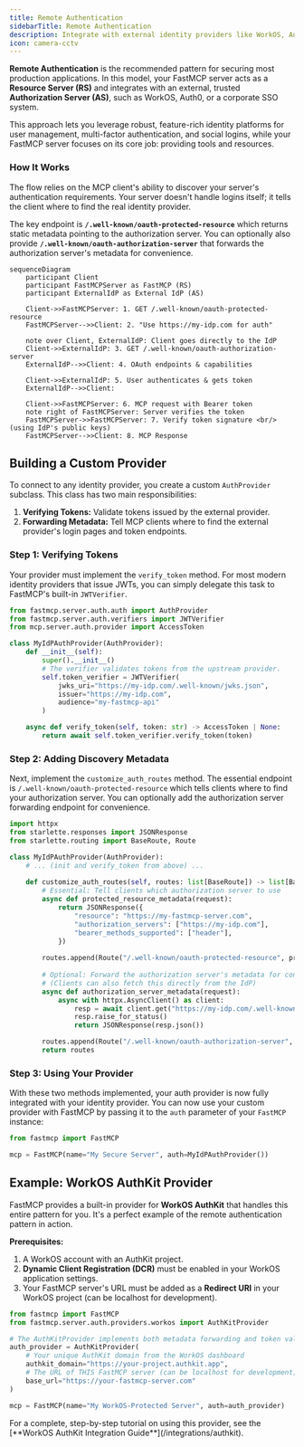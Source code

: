 ```yaml
---
title: Remote Authentication
sidebarTitle: Remote Authentication
description: Integrate with external identity providers like WorkOS, Auth0, or Okta by trusting them to handle user authentication.
icon: camera-cctv
---
```



<VersionBadge version="2.11.0" />

**Remote Authentication** is the recommended pattern for securing most production applications. In this model, your FastMCP server acts as a **Resource Server (RS)** and integrates with an external, trusted **Authorization Server (AS)**, such as WorkOS, Auth0, or a corporate SSO system.

This approach lets you leverage robust, feature-rich identity platforms for user management, multi-factor authentication, and social logins, while your FastMCP server focuses on its core job: providing tools and resources.

### How It Works

The flow relies on the MCP client's ability to discover your server's authentication requirements. Your server doesn't handle logins itself; it tells the client where to find the real identity provider.

The key endpoint is **`/.well-known/oauth-protected-resource`** which returns static metadata pointing to the authorization server. You can optionally also provide **`/.well-known/oauth-authorization-server`** that forwards the authorization server's metadata for convenience.

```mermaid
sequenceDiagram
    participant Client
    participant FastMCPServer as FastMCP (RS)
    participant ExternalIdP as External IdP (AS)

    Client->>FastMCPServer: 1. GET /.well-known/oauth-protected-resource
    FastMCPServer-->>Client: 2. "Use https://my-idp.com for auth"
    
    note over Client, ExternalIdP: Client goes directly to the IdP
    Client->>ExternalIdP: 3. GET /.well-known/oauth-authorization-server
    ExternalIdP-->>Client: 4. OAuth endpoints & capabilities
    
    Client->>ExternalIdP: 5. User authenticates & gets token
    ExternalIdP-->>Client: 
    
    Client->>FastMCPServer: 6. MCP request with Bearer token
    note right of FastMCPServer: Server verifies the token
    FastMCPServer->>FastMCPServer: 7. Verify token signature <br/> (using IdP's public keys)
    FastMCPServer-->>Client: 8. MCP Response
```

## Building a Custom Provider

To connect to any identity provider, you create a custom `AuthProvider` subclass. This class has two main responsibilities:

1.  **Verifying Tokens:** Validate tokens issued by the external provider.
2.  **Forwarding Metadata:** Tell MCP clients where to find the external provider's login pages and token endpoints.

### Step 1: Verifying Tokens

Your provider must implement the `verify_token` method. For most modern identity providers that issue JWTs, you can simply delegate this task to FastMCP's built-in `JWTVerifier`.

```python
from fastmcp.server.auth.auth import AuthProvider
from fastmcp.server.auth.verifiers import JWTVerifier
from mcp.server.auth.provider import AccessToken

class MyIdPAuthProvider(AuthProvider):
    def __init__(self):
        super().__init__()
        # The verifier validates tokens from the upstream provider.
        self.token_verifier = JWTVerifier(
            jwks_uri="https://my-idp.com/.well-known/jwks.json",
            issuer="https://my-idp.com",
            audience="my-fastmcp-api"
        )

    async def verify_token(self, token: str) -> AccessToken | None:
        return await self.token_verifier.verify_token(token)
```

### Step 2: Adding Discovery Metadata

Next, implement the `customize_auth_routes` method. The essential endpoint is `/.well-known/oauth-protected-resource` which tells clients where to find your authorization server. You can optionally add the authorization server forwarding endpoint for convenience.

```python
import httpx
from starlette.responses import JSONResponse
from starlette.routing import BaseRoute, Route

class MyIdPAuthProvider(AuthProvider):
    # ... (init and verify_token from above) ...
    
    def customize_auth_routes(self, routes: list[BaseRoute]) -> list[BaseRoute]:
        # Essential: Tell clients which authorization server to use
        async def protected_resource_metadata(request):
            return JSONResponse({
                "resource": "https://my-fastmcp-server.com",
                "authorization_servers": ["https://my-idp.com"],
                "bearer_methods_supported": ["header"],
            })
        
        routes.append(Route("/.well-known/oauth-protected-resource", protected_resource_metadata))
        
        # Optional: Forward the authorization server's metadata for convenience
        # (Clients can also fetch this directly from the IdP)
        async def authorization_server_metadata(request):
            async with httpx.AsyncClient() as client:
                resp = await client.get("https://my-idp.com/.well-known/oauth-authorization-server")
                resp.raise_for_status()
                return JSONResponse(resp.json())

        routes.append(Route("/.well-known/oauth-authorization-server", authorization_server_metadata))
        return routes
```

### Step 3: Using Your Provider

With these two methods implemented, your auth provider is now fully integrated with your identity provider. You can now use your custom provider with FastMCP by passing it to the `auth` parameter of your `FastMCP` instance:

```python
from fastmcp import FastMCP

mcp = FastMCP(name="My Secure Server", auth=MyIdPAuthProvider())
```


## Example: WorkOS AuthKit Provider

FastMCP provides a built-in provider for **WorkOS AuthKit** that handles this entire pattern for you. It's a perfect example of the remote authentication pattern in action.

**Prerequisites:**
1. A WorkOS account with an AuthKit project.
2. **Dynamic Client Registration (DCR)** must be enabled in your WorkOS application settings.
3. Your FastMCP server's URL must be added as a **Redirect URI** in your WorkOS project (can be localhost for development).

```python
from fastmcp import FastMCP
from fastmcp.server.auth.providers.workos import AuthKitProvider

# The AuthKitProvider implements both metadata forwarding and token validation.
auth_provider = AuthKitProvider(
    # Your unique AuthKit domain from the WorkOS dashboard
    authkit_domain="https://your-project.authkit.app",
    # The URL of THIS FastMCP server (can be localhost for development)
    base_url="https://your-fastmcp-server.com"
)

mcp = FastMCP(name="My WorkOS-Protected Server", auth=auth_provider)
```

<Tip>
For a complete, step-by-step tutorial on using this provider, see the [**WorkOS AuthKit Integration Guide**](/integrations/authkit).
</Tip>